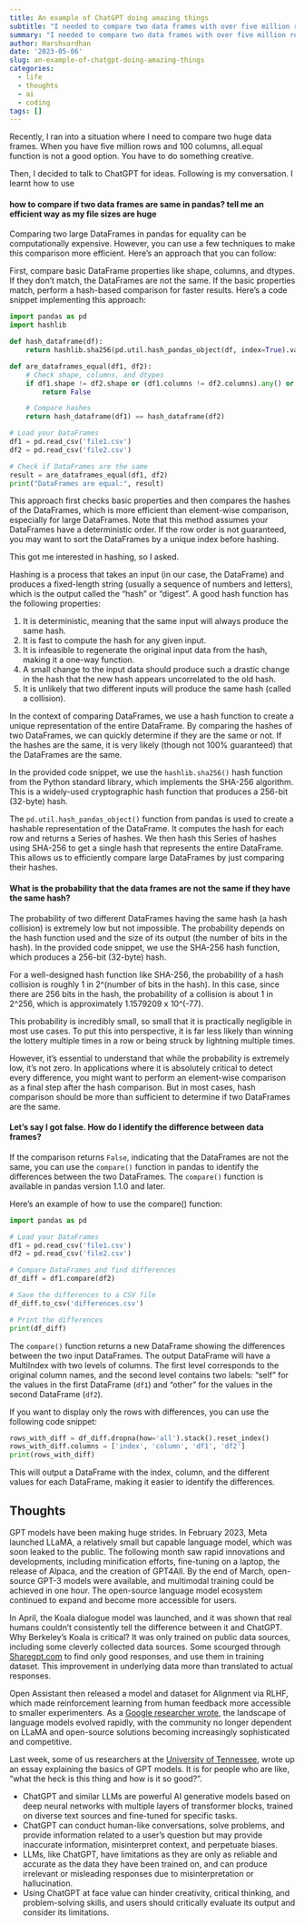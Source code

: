 ```yaml
---
title: An example of ChatGPT doing amazing things
subtitle: "I needed to compare two data frames with over five million rows. I asked ChatGPT for help. I ended up learning about SHA-256 and hashes."
summary: "I needed to compare two data frames with over five million rows. I asked ChatGPT for help. I ended up learning about SHA-256 and hashes."
author: Harshvardhan
date: '2023-05-06'
slug: an-example-of-chatgpt-doing-amazing-things
categories:
  - life
  - thoughts
  - ai
  - coding
tags: []
---
```


Recently, I ran into a situation where I need to compare two huge data frames. When you have five million rows and 100 columns, all.equal function is not a good option. You have to do something creative.

Then, I decided to talk to ChatGPT for ideas. Following is my conversation. I learnt how to use

#### how to compare if two data frames are same in pandas? tell me an efficient way as my file sizes are huge

Comparing two large DataFrames in pandas for equality can be computationally expensive. However, you can use a few techniques to make this comparison more efficient. Here's an approach that you can follow:

First, compare basic DataFrame properties like shape, columns, and dtypes. If they don't match, the DataFrames are not the same. If the basic properties match, perform a hash-based comparison for faster results. Here's a code snippet implementing this approach:

``` python
import pandas as pd
import hashlib

def hash_dataframe(df):
    return hashlib.sha256(pd.util.hash_pandas_object(df, index=True).values).hexdigest()

def are_dataframes_equal(df1, df2):
    # Check shape, columns, and dtypes
    if df1.shape != df2.shape or (df1.columns != df2.columns).any() or (df1.dtypes != df2.dtypes).any():
        return False

    # Compare hashes
    return hash_dataframe(df1) == hash_dataframe(df2)

# Load your DataFrames
df1 = pd.read_csv('file1.csv')
df2 = pd.read_csv('file2.csv')

# Check if DataFrames are the same
result = are_dataframes_equal(df1, df2)
print("DataFrames are equal:", result)
```

This approach first checks basic properties and then compares the hashes of the DataFrames, which is more efficient than element-wise comparison, especially for large DataFrames. Note that this method assumes your DataFrames have a deterministic order. If the row order is not guaranteed, you may want to sort the DataFrames by a unique index before hashing.

This got me interested in hashing, so I asked.

Hashing is a process that takes an input (in our case, the DataFrame) and produces a fixed-length string (usually a sequence of numbers and letters), which is the output called the "hash" or "digest". A good hash function has the following properties:

1.  It is deterministic, meaning that the same input will always produce the same hash.
2.  It is fast to compute the hash for any given input.
3.  It is infeasible to regenerate the original input data from the hash, making it a one-way function.
4.  A small change to the input data should produce such a drastic change in the hash that the new hash appears uncorrelated to the old hash.
5.  It is unlikely that two different inputs will produce the same hash (called a collision).

In the context of comparing DataFrames, we use a hash function to create a unique representation of the entire DataFrame. By comparing the hashes of two DataFrames, we can quickly determine if they are the same or not. If the hashes are the same, it is very likely (though not 100% guaranteed) that the DataFrames are the same.

In the provided code snippet, we use the `hashlib.sha256()` hash function from the Python standard library, which implements the SHA-256 algorithm. This is a widely-used cryptographic hash function that produces a 256-bit (32-byte) hash.

The `pd.util.hash_pandas_object()` function from pandas is used to create a hashable representation of the DataFrame. It computes the hash for each row and returns a Series of hashes. We then hash this Series of hashes using SHA-256 to get a single hash that represents the entire DataFrame. This allows us to efficiently compare large DataFrames by just comparing their hashes.

#### What is the probability that the data frames are not the same if they have the same hash?

The probability of two different DataFrames having the same hash (a hash collision) is extremely low but not impossible. The probability depends on the hash function used and the size of its output (the number of bits in the hash). In the provided code snippet, we use the SHA-256 hash function, which produces a 256-bit (32-byte) hash.

For a well-designed hash function like SHA-256, the probability of a hash collision is roughly 1 in 2\^(number of bits in the hash). In this case, since there are 256 bits in the hash, the probability of a collision is about 1 in 2\^256, which is approximately 1.1579209 x 10\^(-77).

This probability is incredibly small, so small that it is practically negligible in most use cases. To put this into perspective, it is far less likely than winning the lottery multiple times in a row or being struck by lightning multiple times.

However, it's essential to understand that while the probability is extremely low, it's not zero. In applications where it is absolutely critical to detect every difference, you might want to perform an element-wise comparison as a final step after the hash comparison. But in most cases, hash comparison should be more than sufficient to determine if two DataFrames are the same.

#### Let's say I got false. How do I identify the difference between data frames?

If the comparison returns `False`, indicating that the DataFrames are not the same, you can use the `compare()` function in pandas to identify the differences between the two DataFrames. The `compare()` function is available in pandas version 1.1.0 and later.

Here's an example of how to use the compare() function:

``` python
import pandas as pd

# Load your DataFrames
df1 = pd.read_csv('file1.csv')
df2 = pd.read_csv('file2.csv')

# Compare DataFrames and find differences
df_diff = df1.compare(df2)

# Save the differences to a CSV file
df_diff.to_csv('differences.csv')

# Print the differences
print(df_diff)
```

The `compare()` function returns a new DataFrame showing the differences between the two input DataFrames. The output DataFrame will have a MultiIndex with two levels of columns. The first level corresponds to the original column names, and the second level contains two labels: "self" for the values in the first DataFrame (`df1`) and "other" for the values in the second DataFrame (`df2`).

If you want to display only the rows with differences, you can use the following code snippet:

``` python
rows_with_diff = df_diff.dropna(how='all').stack().reset_index()
rows_with_diff.columns = ['index', 'column', 'df1', 'df2']
print(rows_with_diff)
```

This will output a DataFrame with the index, column, and the different values for each DataFrame, making it easier to identify the differences.

## Thoughts

GPT models have been making huge strides. In February 2023, Meta launched LLaMA, a relatively small but capable language model, which was soon leaked to the public. The following month saw rapid innovations and developments, including minification efforts, fine-tuning on a laptop, the release of Alpaca, and the creation of GPT4All. By the end of March, open-source GPT-3 models were available, and multimodal training could be achieved in one hour. The open-source language model ecosystem continued to expand and become more accessible for users.

In April, the Koala dialogue model was launched, and it was shown that real humans couldn't consistently tell the difference between it and ChatGPT. Why Berkeley's Koala is critical? It was only trained on public data sources, including some cleverly collected data sources. Some scourged through [Sharegpt.com](https://sharegpt.com/) to find only good responses, and use them in training dataset. This improvement in underlying data more than translated to actual responses.

Open Assistant then released a model and dataset for Alignment via RLHF, which made reinforcement learning from human feedback more accessible to smaller experimenters. As a [Google researcher wrote](https://www.semianalysis.com/p/google-we-have-no-moat-and-neither), the landscape of language models evolved rapidly, with the community no longer dependent on LLaMA and open-source solutions becoming increasingly sophisticated and competitive.

Last week, some of us researchers at the [University of Tennessee](https://www.harsh17.in/gpt/), wrote up an essay explaining the basics of GPT models. It is for people who are like, "what the heck is this thing and how is it so good?".

-   ChatGPT and similar LLMs are powerful AI generative models based on deep neural networks with multiple layers of transformer blocks, trained on diverse text sources and fine-tuned for specific tasks.
-   ChatGPT can conduct human-like conversations, solve problems, and provide information related to a user's question but may provide inaccurate information, misinterpret context, and perpetuate biases.
-   LLMs, like ChatGPT, have limitations as they are only as reliable and accurate as the data they have been trained on, and can produce irrelevant or misleading responses due to misinterpretation or hallucination.
-   Using ChatGPT at face value can hinder creativity, critical thinking, and problem-solving skills, and users should critically evaluate its output and consider its limitations.
